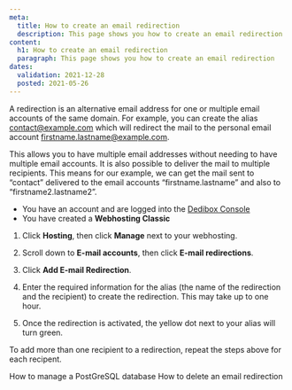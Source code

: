 ```yaml
---
meta:
  title: How to create an email redirection
  description: This page shows you how to create an email redirection
content:
  h1: How to create an email redirection
  paragraph: This page shows you how to create an email redirection
dates:
  validation: 2021-12-28
  posted: 2021-05-26
---
```


A redirection is an alternative email address for one or multiple email accounts of the same domain. For example, you can create the alias [contact@example.com](mailto:contact@example.com) which will redirect the mail to the personal email account [firstname.lastname@example.com](mailto:firstname.lastname@example.com).

This allows you to have multiple email addresses without needing to have multiple email accounts. It is also possible to deliver the mail to multiple recipients. This means for our example, we can get the mail sent to “contact” delivered to the email accounts “firstname.lastname” and also to “firstname2.lastname2”. 

<Message type="requirement">

  - You have an account and are logged into the [Dedibox Console](https://console.online.net)
  - You have created a **Webhosting Classic**

</Message>

1. Click **Hosting**, then click **Manage** next to your webhosting. 
2. Scroll down to **E-mail accounts**, then click **E-mail redirections**. 

    <Lightbox src="scaleway_email_redirections.png" alt="" />

3. Click **Add E-mail Redirection**. 
    
    <Lightbox src="scaleway_add_email_redirection.png" alt="" />

4. Enter the required information for the alias (the name of the redirection and the recipient) to create the redirection. This may take up to one hour. 
5. Once the redirection is activated, the yellow dot next to your alias will turn green. 

<Message type="tip">

To add more than one recipient to a redirection, repeat the steps above for each recipent.

</Message>


<Navigation title="See Also">
  <PreviousButton to="/webhosting/classic/how-to/manage-postgresql-database-adminer/">How to manage a PostGreSQL database</PreviousButton>
  <NextButton to="/webhosting/classic/how-to/delete-email-redirection/">How to delete an email redirection</NextButton>
</Navigation> 
